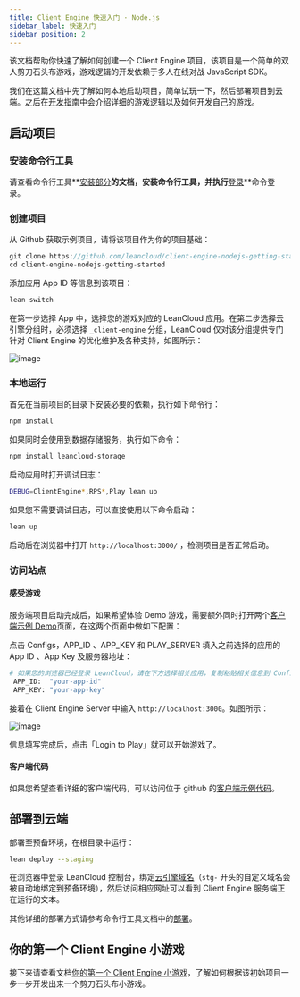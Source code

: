 ```yaml
---
title: Client Engine 快速入门 · Node.js
sidebar_label: 快速入门
sidebar_position: 2
---
```


该文档帮助你快速了解如何创建一个 Client Engine 项目，该项目是一个简单的双人剪刀石头布游戏，游戏逻辑的开发依赖于多人在线对战 JavaScript SDK。

我们在这篇文档中先了解如何本地启动项目，简单试玩一下，然后部署项目到云端。之后在[开发指南](/sdk/multiplayer/client-engine/guide-node/)中会介绍详细的游戏逻辑以及如何开发自己的游戏。

## 启动项目

### 安装命令行工具

请查看命令行工具**[安装部分](/sdk/engine/cli/#安装)**的文档，安装命令行工具，并执行**[登录](/sdk/engine/cli/#登录账号)**命令登录。

### 创建项目

从 Github 获取示例项目，请将该项目作为你的项目基础：

```js
git clone https://github.com/leancloud/client-engine-nodejs-getting-started
cd client-engine-nodejs-getting-started
```

添加应用 App ID 等信息到该项目：

```sh
lean switch
```

在第一步选择 App 中，选择您的游戏对应的 LeanCloud 应用。在第二步选择云引擎分组时，必须选择 `_client-engine` 分组，LeanCloud 仅对该分组提供专门针对 Client Engine 的优化维护及各种支持，如图所示：

![image](/img/client-engine/lean-switch.png)

### 本地运行

首先在当前项目的目录下安装必要的依赖，执行如下命令行：

```sh
npm install
```

如果同时会使用到数据存储服务，执行如下命令：

```sh
npm install leancloud-storage
```

启动应用时打开调试日志：

```sh
DEBUG=ClientEngine*,RPS*,Play lean up
```

如果您不需要调试日志，可以直接使用以下命令启动：

```sh
lean up
```

启动后在浏览器中打开 `http://localhost:3000/` ，检测项目是否正常启动。

### 访问站点

#### 感受游戏

服务端项目启动完成后，如果希望体验 Demo 游戏，需要额外同时打开两个[客户端示例 Demo](https://client-engine-app.leanapp.cn/)页面，在这两个页面中做如下配置：

点击 Configs，APP_ID 、APP_KEY 和 PLAY_SERVER 填入之前选择的应用的 App ID 、App Key 及服务器地址：

```sh
# 如果您的浏览器已经登录 LeanCloud，请在下方选择相关应用，复制粘贴相关信息到 Configs 中：
 APP_ID:  "your-app-id"
 APP_KEY: "your-app-key"
```

接着在 Client Engine Server 中输入 `http://localhost:3000`。如图所示：

![image](/img/client-engine/browser-demo.png)

信息填写完成后，点击「Login to Play」就可以开始游戏了。

#### 客户端代码

如果您希望查看详细的客户端代码，可以访问位于 github 的[客户端示例代码](https://github.com/leancloud/client-engine-demo-webapp)。

## 部署到云端

部署至预备环境，在根目录中运行：

```sh
lean deploy --staging
```

在浏览器中登录 LeanCloud 控制台，绑定[云引擎域名](/sdk/domain/guide/#云引擎域名)（`stg-` 开头的自定义域名会被自动地绑定到预备环境），然后访问相应网址可以看到 Client Engine 服务端正在运行的文本。

其他详细的部署方式请参考命令行工具文档中的[部署](/sdk/engine/cli/#部署)。

## 你的第一个 Client Engine 小游戏

接下来请查看文档[你的第一个 Client Engine 小游戏](/sdk/multiplayer/client-engine/first-game-node/)，了解如何根据该初始项目一步一步开发出来一个剪刀石头布小游戏。

